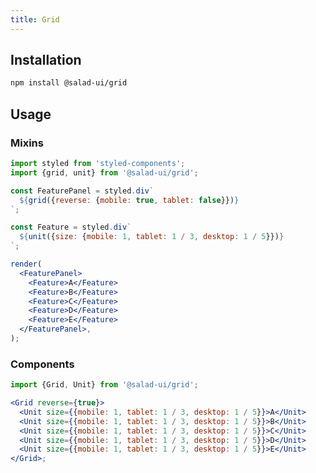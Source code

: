 ```yaml
---
title: Grid
---
```



## Installation

```bash
npm install @salad-ui/grid
```

## Usage

### Mixins

```jsx inline=false
import styled from 'styled-components';
import {grid, unit} from '@salad-ui/grid';

const FeaturePanel = styled.div`
  ${grid({reverse: {mobile: true, tablet: false}})}
`;

const Feature = styled.div`
  ${unit({size: {mobile: 1, tablet: 1 / 3, desktop: 1 / 5}})}
`;

render(
  <FeaturePanel>
    <Feature>A</Feature>
    <Feature>B</Feature>
    <Feature>C</Feature>
    <Feature>D</Feature>
    <Feature>E</Feature>
  </FeaturePanel>,
);
```

### Components

```jsx
import {Grid, Unit} from '@salad-ui/grid';

<Grid reverse={true}>
  <Unit size={{mobile: 1, tablet: 1 / 3, desktop: 1 / 5}}>A</Unit>
  <Unit size={{mobile: 1, tablet: 1 / 3, desktop: 1 / 5}}>B</Unit>
  <Unit size={{mobile: 1, tablet: 1 / 3, desktop: 1 / 5}}>C</Unit>
  <Unit size={{mobile: 1, tablet: 1 / 3, desktop: 1 / 5}}>D</Unit>
  <Unit size={{mobile: 1, tablet: 1 / 3, desktop: 1 / 5}}>E</Unit>
</Grid>;
```
